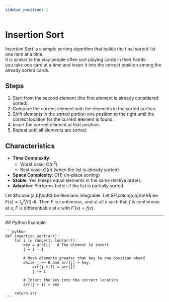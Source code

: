 ```yaml
---
sidebar_position: 1
---
```



# Insertion Sort

Insertion Sort is a simple sorting algorithm that builds the final sorted list one item at a time.  
It is similar to the way people often sort playing cards in their hands:  
you take one card at a time and insert it into the correct position among the already sorted cards.

## Steps

1. Start from the second element (the first element is already considered sorted).
2. Compare the current element with the elements in the sorted portion.
3. Shift elements in the sorted portion one position to the right until the correct location for the current element is found.
4. Insert the current element at that position.
5. Repeat until all elements are sorted.

## Characteristics

- **Time Complexity**:  
  - Worst case: $O(n^2)$
  - Best case: $O(n)$ (when the list is already sorted)  
- **Space Complexity**: $O(1)$ (in-place sorting)  
- **Stable**: Yes (keeps equal elements in the same relative order).  
- **Adaptive**: Performs better if the list is partially sorted.

Let $f\colon[a,b]\to\R$ be Riemann integrable. Let $F\colon[a,b]\to\R$ be
$F(x)=\int_{a}^{x} f(t)\,dt$. Then $F$ is continuous, and at all $x$ such that
$f$ is continuous at $x$, $F$ is differentiable at $x$ with $F'(x)=f(x)$.

---

<Tabs>
  <TabItem value="code" label="Code" default>
    ## Python Example

    ```python
    def insertion_sort(arr):
        for i in range(1, len(arr)):
            key = arr[i]   # The element to insert
            j = i - 1
            
            # Move elements greater than key to one position ahead
            while j >= 0 and arr[j] > key:
                arr[j + 1] = arr[j]
                j -= 1
            
            # Insert the key into the correct location
            arr[j + 1] = key
        
        return arr
    ```
  </TabItem>
  <TabItem value="vis" label="Visualized">
    <ReactPlayer url="https://code-animation-videos.s3.ap-southeast-2.amazonaws.com/InsertionSort.mp4" controls={true} />
  </TabItem>
</Tabs>
